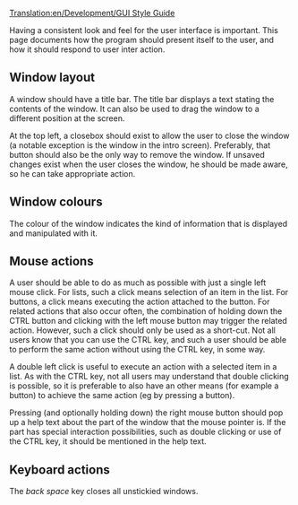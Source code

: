 [[Translation:en/Development/GUI Style Guide]]
{{en/Incomplete}}

Having a consistent look and feel for the user interface is important.
This page documents how the program should present itself to the user, and how it should respond to user inter action.

== Window layout ==
A window should have a title bar. The title bar displays a text stating the contents of the window. It can also be used to drag the window to a different position at the screen.

At the top left, a closebox should exist to allow the user to close the window (a notable exception is the window in the intro screen). Preferably, that button should also be the only way to remove the window. If unsaved changes exist when the user closes the window, he should be made aware, so he can take appropriate action.

== Window colours ==
The colour of the window indicates the kind of information that is displayed and manipulated with it.


== Mouse actions ==
A user should be able to do as much as possible with just a single left mouse click. For lists, such a click means selection of an item in the list.
For buttons, a click means executing the action attached to the button. For related actions that also occur often, the combination of holding down the CTRL button and clicking with the left mouse button may trigger the related action.
However, such a click should only be used as a short-cut. Not all users know that you can use the CTRL key, and such a user should be able to perform the same action without using the CTRL key, in some way.

A double left click is useful to execute an action with a selected item in a list. As with the CTRL key, not all users may understand that double clicking is possible, so it is preferable to also have an other means (for example a button) to achieve the same action (eg by pressing a button).

Pressing (and optionally holding down) the right mouse button should pop up a help text about the part of the window that the mouse pointer is. If the part has special interaction possibilities, such as double clicking or use of the CTRL key, it should be mentioned in the help text.

{{en/Todo|Define mouse dragging}}
{{en/Todo|Define mouse wheel behaviour}}

== Keyboard actions ==
The ''back space'' key closes all unstickied windows.